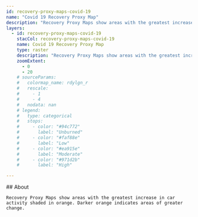 ```yaml
---
id: recovery-proxy-maps-covid-19
name: "Covid 19 Recovery Proxy Map"
description: "Recovery Proxy Maps show areas with the greatest increase in car activity shaded in orange. Darker orange indicates areas of greater change."
layers:
  - id: recovery-proxy-maps-covid-19
    stacCol: recovery-proxy-maps-covid-19
    name: Covid 19 Recovery Proxy Map
    type: raster
    description: "Recovery Proxy Maps show areas with the greatest increase in car activity shaded in orange. Darker orange indicates areas of greater change."
    zoomExtent:
      - 0
      - 20
    # sourceParams:
    #   colormap_name: rdylgn_r
    #   rescale:
    #     - 1
    #     - 4
    #   nodata: nan
    # legend:
    #   type: categorical
    #   stops:
    #     - color: "#94c772"
    #       label: "Unburned"
    #     - color: "#faf88e"
    #       label: "Low"
    #     - color: "#ea915e"
    #       label: "Moderate"
    #     - color: "#971d2b"
    #       label: "High"

---
```


<Block>
  <Prose>
    ## About
    
    Recovery Proxy Maps show areas with the greatest increase in car activity shaded in orange. Darker orange indicates areas of greater change.
    
  </Prose>
</Block>
